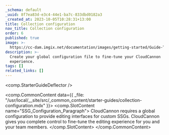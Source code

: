 ```yaml
---
_schema: default
_uuid: 8f7ea83d-e3c4-44e1-ba7c-833dbd0182a3
_created_at: 2023-10-05T10:28:31+13:00
title: Collection configuration
nav_title: Collection configuration
order: 6
published: true
image: >-
  https://cc-dam.imgix.net/documentation/images/getting-started/Guide-Thumbnails/CloudCannon-Getting-Started-Thumbnail-Universal.png
description: >-
  Create your global configuration file to fine-tune your CloudCannon
  experience.
tags: []
related_links: []
---
```

<comp.StarterGuideDeflector />

<comp.CommonContent data={{ _file: "/usr/local/__site/src/_common_content/starter-guides/collection-configuration.mdx" }}>
  <comp.SlotContent name="SSG_Configuration_Paragraph">
    CloudCannon requires a global configuration to provide editing interfaces for custom SSGs. CloudCannon gives you complete control to fine-tune the editing experience for you and your team members.
  </comp.SlotContent>
</comp.CommonContent>